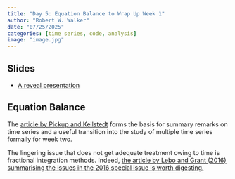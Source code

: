 ```yaml
---
title: "Day 5: Equation Balance to Wrap Up Week 1"
author: "Robert W. Walker"
date: "07/25/2025"
categories: [time series, code, analysis]
image: "image.jpg"
---
```


## Slides

- [A reveal presentation](https://robertwwalker.github.io/Essex-slides/ESSSSDA252W-Day5/)

## Equation Balance

The [article by Pickup and Kellstedt](https://www.cambridge.org/core/journals/political-analysis/article/abs/balance-as-a-preestimation-test-for-time-series-analysis/41D4D675F25E087A142CB04F27634CC1) forms the basis for summary remarks on time series and a useful transition into the study of multiple time series formally for week two.

The lingering issue that does not get adequate treatment owing to time is fractional integration methods.  Indeed, [the article by Lebo and Grant (2016) summarising the issues in the 2016 special issue is worth digesting.](https://www.cambridge.org/core/journals/political-analysis/article/abs/equation-balance-and-dynamic-political-modeling/A6EBC3D683502460B9D7C1BE2B64C5F4)